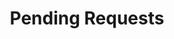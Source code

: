 ---
title: "Pending Requests"
openapi (2): "GET /api/v2/domains/{domain}/requests/pending"
sidebarTitle: "Pending Requests"
description: "This endpoint provides a command to retrieve information about any pending additional information and documentation for a domain."
---